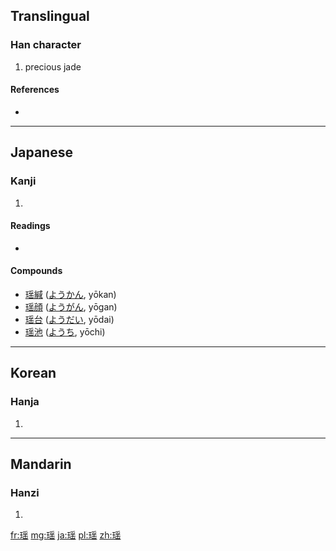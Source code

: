 {{also|瑤}}
==Translingual==

===Han character===
{{Han char|rn=96|rad=玉|as=10|sn=14|four=|canj=一土月人山 (MGBOU), X一土月人 (XMGBO)}}

# precious jade

====References====
* {{Han ref|kx=0740.111|dkj=21149|hdz=21131.080|uh=7476|ud=29814}}

----

==Japanese==

===Kanji===
{{ja-kanji|grade=|rs=玉10}}

# {{defn|lang=ja|sort=玉10}}

====Readings====
* {{ja-readings|on=[[よう]] (yō)|kun=[[たま]] (tama)}}

====Compounds====
* [[瑶緘]] ([[ようかん]], yōkan)
* [[瑶顔]] ([[ようがん]], yōgan)
* [[瑶台]] ([[ようだい]], yōdai)
* [[瑶池]] ([[ようち]], yōchi)

----

==Korean==

===Hanja===
{{ko-hanja|hangeul=요|eumhun=|rv=yo|mr=yo|y=yo}}

# {{defn|lang=ko|sort=玉10}}

----

==Mandarin==

===Hanzi===
{{cmn-hanzi|tra=瑤|pin=[[yáo]] ([[yao2]])|wg=yao<sup>2</sup>}}

# {{defn|lang=cmn|sort=玉10}}

[[fr:瑶]]
[[mg:瑶]]
[[ja:瑶]]
[[pl:瑶]]
[[zh:瑶]]